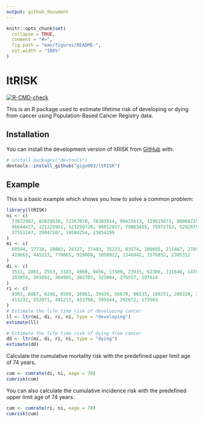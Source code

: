 ```yaml
---
output: github_document
---
```


<!-- README.md is generated from README.Rmd. Please edit that file -->

```r
knitr::opts_chunk$set(
  collapse = TRUE,
  comment = "#>",
  fig.path = "man/figures/README-",
  out.width = "100%"
)
```

# ltRISK 

<!-- badges: start -->
  [![R-CMD-check](https://github.com/gigu003/ltRISK/actions/workflows/R-CMD-check.yaml/badge.svg)](https://github.com/gigu003/ltRISK/actions/workflows/R-CMD-check.yaml)
  <!-- badges: end -->

This is an R package used to estimate lifetime risk of developing or dying from cancer using Population-Based Cancer Registry data.

## Installation

You can install the development version of ltRISK from [GitHub](https://github.com/) with:

``` r
# install.packages("devtools")
devtools::install_github("gigu003/ltRISK")
```

## Example

This is a basic example which shows you how to solve a common problem:

```r
library(ltRISK)
ni <- c(
  73872987, 82029530, 72267070, 78303514, 99425613, 119915673, 98068725,
  96644427, 121225951, 121250720, 96012917, 79863455, 75972753, 52929797,
  37551107, 29047207, 19584254, 13854299
)
mi <- c(
  60594, 17718, 18883, 28127, 37493, 75223, 83574, 100655, 211467, 278913,
  419663, 445223, 770865, 929008, 1058922, 1346942, 1576852, 2305312
)
di <- c(
  3511, 2801, 2553, 3183, 4960, 9456, 13509, 23935, 62386, 111640, 147866,
  203955, 301892, 304985, 302785, 323804, 275557, 197614
)
ri <- c(
  9303, 6887, 6248, 8509, 16961, 39439, 56670, 86535, 189251, 289320, 344395,
  411232, 552071, 491213, 433786, 395544, 292672, 173503
)
# Estimate the life time risk of developing cancer
ll <- ltr(mi, di, ri, ni, type = "developing")
estimate(ll)

# Estimate the life time risk of dying from cancer
dd <- ltr(mi, di, ri, ni, type = "dying")
estimate(dd)
```

Calculate the cumulative mortality risk with the predefined upper limit age of 74 years.

```r
cum <- cumrate(di, ni, eage = 70)
cumrisk(cum)
```

You can also calculate the cumulative incidence risk with the predefined upper limit age of 74 years.

```r
cum <- cumrate(ri, ni, eage = 70)
cumrisk(cum)
```
